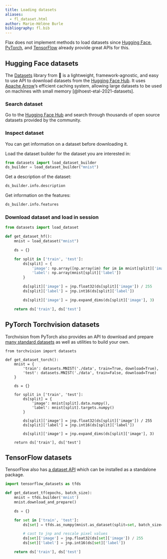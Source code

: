 ```yaml
---
title: Loading datasets
aliases:
  - fl_dataset.html
author: Marie-Hélène Burle
bibliography: fl.bib
---
```


:::{.def}

Flax does not implement methods to load datasets since [Hugging Face](https://github.com/huggingface/datasets), [PyTorch](https://github.com/pytorch/pytorch), and [TensorFlow](https://github.com/tensorflow/datasets) already provide great APIs for this.

:::

## Hugging Face datasets

The [Datasets](https://github.com/huggingface/datasets) library from 🤗 is a lightweight, framework-agnostic, and easy to use API to download datasets from the [Hugging Face Hub](https://huggingface.co/datasets). It uses [Apache Arrow](https://arrow.apache.org/)'s efficient caching system, allowing large datasets to be used on machines with small memory [@lhoest-etal-2021-datasets].

### Search dataset

Go to the [Hugging Face Hub](https://huggingface.co/datasets) and search through thousands of open source datasets provided by the community.

### Inspect dataset

You can get information on a dataset before downloading it.

Load the dataset builder for the dataset you are interested in:

```python
from datasets import load_dataset_builder
ds_builder = load_dataset_builder("mnist")
```

Get a description of the dataset:

```python
ds_builder.info.description
```

Get information on the features:

```python
ds_builder.info.features
```

### Download dataset and load in session

```python
from datasets import load_dataset

def get_dataset_hf():
    mnist = load_dataset("mnist")

    ds = {}

    for split in ['train', 'test']:
        ds[split] = {
            'image': np.array([np.array(im) for im in mnist[split]['image']]),
            'label': np.array(mnist[split]['label'])
        }

        ds[split]['image'] = jnp.float32(ds[split]['image']) / 255
        ds[split]['label'] = jnp.int16(ds[split]['label'])

        ds[split]['image'] = jnp.expand_dims(ds[split]['image'], 3)

    return ds['train'], ds['test']
```

## PyTorch Torchvision datasets

Torchvision from PyTorch also provides an API to download and prepare [many standard datasets](https://pytorch.org/vision/stable/datasets.html) as well as utilities to build your own.

```.python
from torchvision import datasets

def get_dataset_torch():
    mnist = {
        'train': datasets.MNIST('./data', train=True, download=True),
        'test': datasets.MNIST('./data', train=False, download=True)
    }

    ds = {}

    for split in ['train', 'test']:
        ds[split] = {
            'image': mnist[split].data.numpy(),
            'label': mnist[split].targets.numpy()
        }

        ds[split]['image'] = jnp.float32(ds[split]['image']) / 255
        ds[split]['label'] = jnp.int16(ds[split]['label'])

        ds[split]['image'] = jnp.expand_dims(ds[split]['image'], 3)

    return ds['train'], ds['test']
```

## TensorFlow datasets

TensorFlow also has [a dataset API](https://github.com/tensorflow/datasets) which can be installed as a standalone package.

```python
import tensorflow_datasets as tfds

def get_dataset_tf(epochs, batch_size):
    mnist = tfds.builder('mnist')
    mnist.download_and_prepare()

    ds = {}

    for set in ['train', 'test']:
        ds[set] = tfds.as_numpy(mnist.as_dataset(split=set, batch_size=-1))

        # cast to jnp and rescale pixel values
        ds[set]['image'] = jnp.float32(ds[set]['image']) / 255
        ds[set]['label'] = jnp.int16(ds[set]['label'])

    return ds['train'], ds['test']
```
